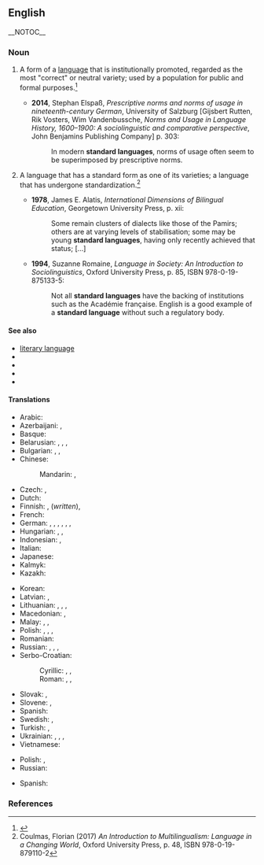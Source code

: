 ==English==
{{wikipedia}}
__NOTOC__
===Noun===
{{en-noun}}

# {{lb|en|sociolinguistics}} A form of a [[language]] that is institutionally promoted, regarded as the most "correct" or neutral variety; used by a population for public and formal purposes.<ref name=":0">{{Cite book|last=Finegan|first=Edward|year=2007|title=Language: Its Structure and Use|location=Boston|publisher=Cengage Learning|pages=14|isbn=1413030556|url=http://books.google.com/books?id=7oVNbsmOqWwC}}</ref>
#: {{syn|en|standard|standard dialect|standard variety}}
#* '''2014''', Stephan Elspaß, ''Prescriptive norms and norms of usage in nineteenth-century German'', University of Salzburg [Gijsbert Rutten, Rik Vosters, Wim Vandenbussche, ''Norms and Usage in Language History, 1600–1900: A sociolinguistic and comparative perspective'', John Benjamins Publishing Company] p. 303:
#*: In modern '''standard languages''', norms of usage often seem to be superimposed by prescriptive norms.
# {{lb|en|sociolinguistics}} A language that has a standard form as one of its varieties; a language that has undergone standardization.<ref>Coulmas, Florian (2017) ''An Introduction to Multilingualism: Language in a Changing World'', Oxford University Press, p. 48, ISBN 978-0-19-879110-2</ref>
#: {{syn|en|[[standardized]] [[language]]}}
#* '''1978''', James E. Alatis, ''International Dimensions of Bilingual Education'', Georgetown University Press, p. xii:
#*: Some remain clusters of dialects like those of the Pamirs; others are at varying levels of stabilisation; some may be young '''standard languages''', having only recently achieved that status; [...]
#* '''1994''', Suzanne Romaine, ''Language in Society: An Introduction to Sociolinguistics'', Oxford University Press, p. 85, ISBN 978-0-19-875133-5:
#*: Not all '''standard languages''' have the backing of institutions such as the Académie française. English is a good example of a '''standard language''' without such a regulatory body.

====See also====
* [[literary language]]
* {{l|en|Modern Standard Arabic}}
* {{l|en|Standard English}}
* {{l|en|Standard German}}
* {{l|en|Standard Mandarin}}

====Translations====
{{trans-top|variety of language regarded as most "correct", widely accepted, or neutral}}
* Arabic: {{t|ar|معيرة لغة|f|tr=muʿīra luḡa}}
* Azerbaijani: {{t|az|standart dil}}, {{t|az|ədəbi dil}}
* Basque: {{t|eu|hizkuntza estandar}}
* Belarusian: {{t|be|стандартная мова|f}}, {{t|be|літаратурная мова|f}}, {{t|be|нарматыўная мова|f}}, {{t|be|культурная мова|f}}
* Bulgarian: {{t|bg|стандартен език|m}}, {{t|bg|литературен език|m}}, {{t|bg|книжовен език|m}}
* Chinese:
*: Mandarin: {{t|cmn|標準語言|sc=Hani}}, {{t|cmn|标准语言|sc=Hani}}
* Czech: {{t|cs|standardní jazyk|m}}, {{t|cs|spisovný jazyk|m}}
* Dutch: {{t+|nl|standaardtaal|f}}
* Finnish: {{t+|fi|yleiskieli}}, {{t+|fi|kirjakieli}} (''written''), {{t|fi|standardikieli}}
* French: {{t|fr|langue standard|f}}
* German: {{t+|de|Standardsprache|f}}, {{t+|de|Ausbausprache|f}}, {{t+|de|Schriftsprache|f}} {{gloss|especially written}}, {{t+|de|Einheitssprache|f}}, {{t+|de|Hochsprache|f}}, {{t+|de|Gemeinsprache|f}}, {{t+|de|Literatursprache|f}}
* Hungarian: {{t|hu|sztenderd nyelvváltozat}}, {{t+|hu|sztenderd nyelv}}, {{t+|hu|köznyelv}}
* Indonesian: {{t+|id|bahasa baku}}, {{t+|id|bahasa standar}}
* Italian: {{t|it|lingua standard|f}}
* Japanese: {{t|ja|標準語|tr=hyōjungo}}
* Kalmyk: {{t|xal|бәрмҗ келн}}
* Kazakh: {{t|kk|әдеби тіл}}
{{trans-mid}}
* Korean: {{t+|ko|표준어|sc=Kore}}
* Latvian: {{t|lv|standarta valoda|f}}, {{t|lv|literārā valoda|f}}
* Lithuanian: {{t|lt|bendrinė kalba|f}}, {{t|lt|standartinė kalba|f}}, {{t|lt|bendroji kalba|f}}, {{t|lt|literatūrinė kalba|f}}
* Macedonian: {{t|mk|стандарден јазик|m}}, {{t|mk|литературен јазик|m}}
* Malay: {{t|ms|bahasa baku}}, {{t|ms|bahasa piawai}}, {{t|ms|bahasa standard}}
* Polish: {{t+|pl|język ogólny|m}}, {{t+|pl|język standardowy|m}}, {{t+|pl|język literacki|m}}, {{t|pl|dialekt kulturalny|m}}
* Romanian: {{t|ro|limbă standard}}
* Russian: {{t|ru|станда́ртный язы́к|m}}, {{t+|ru|литерату́рный язы́к|m}}, {{t|ru|нормати́вный язы́к|m}}, {{t|ru|культу́рный язы́к|m}}
* Serbo-Croatian:
*: Cyrillic: {{t|sh|стандардни језик|m|sc=Cyrl}}, {{t|sh|књижевни језик|m|sc=Cyrl}}, {{t|sh|стандардни идиом|m|sc=Cyrl}}
*: Roman: {{t|sh|standardni jezik|m}}, {{t|sh|književni jezik|m}}, {{t|sh|standardni idiom|m}}
* Slovak: {{t|sk|štandardný jazyk|m}}, {{t|sk|spisovný jazyk|m}}
* Slovene: {{t|sl|standardni jezik|m}}, {{t|sl|knjižni jezik|m}}
* Spanish: {{t|es|lengua estándar|f}}
* Swedish: {{t+|sv|standardspråk|n}}, {{t|sv|riksspråk|n}}
* Turkish: {{t+|tr|standart dil}}, {{t+|tr|ölçünlü dil}}
* Ukrainian: {{t+|uk|літературна мова|f}}, {{t|uk|стандартна мова|f}}, {{t|uk|нормативна мова|f}}, {{t|uk|культурна мова|f}}
* Vietnamese: {{t|vi|tiếng chuẩn}}
{{trans-bottom}}
{{trans-top|language that has a codified standard form}}
* Polish: {{t+|pl|język standardowy|m}}, {{t+|pl|język literacki|m}}
* Russian: {{t|ru|станда́ртный язы́к|m}}
{{trans-mid}}
* Spanish: {{t|es|lengua estándar|f}}
{{trans-bottom}}

===References===
<references />